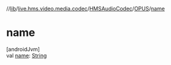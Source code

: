 //[lib](/api-reference/android/v2/home/content)/[live.hms.video.media.codec](../../index)/[HMSAudioCodec](../index)/[OPUS](index)/[name](name)

# name

[androidJvm]\
val [name](name): [String](https://kotlinlang.org/api/latest/jvm/stdlib/kotlin/-string/index.html)
